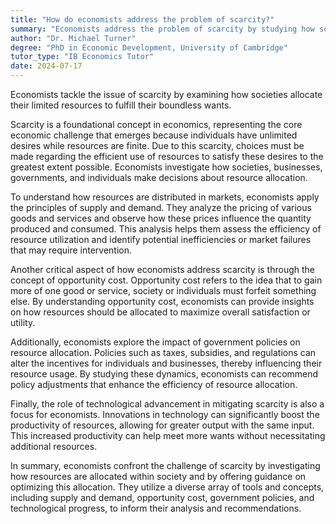 ```yaml
---
title: "How do economists address the problem of scarcity?"
summary: "Economists address the problem of scarcity by studying how societies allocate their limited resources to satisfy unlimited wants."
author: "Dr. Michael Turner"
degree: "PhD in Economic Development, University of Cambridge"
tutor_type: "IB Economics Tutor"
date: 2024-07-17
---
```


Economists tackle the issue of scarcity by examining how societies allocate their limited resources to fulfill their boundless wants.

Scarcity is a foundational concept in economics, representing the core economic challenge that emerges because individuals have unlimited desires while resources are finite. Due to this scarcity, choices must be made regarding the efficient use of resources to satisfy these desires to the greatest extent possible. Economists investigate how societies, businesses, governments, and individuals make decisions about resource allocation.

To understand how resources are distributed in markets, economists apply the principles of supply and demand. They analyze the pricing of various goods and services and observe how these prices influence the quantity produced and consumed. This analysis helps them assess the efficiency of resource utilization and identify potential inefficiencies or market failures that may require intervention.

Another critical aspect of how economists address scarcity is through the concept of opportunity cost. Opportunity cost refers to the idea that to gain more of one good or service, society or individuals must forfeit something else. By understanding opportunity cost, economists can provide insights on how resources should be allocated to maximize overall satisfaction or utility.

Additionally, economists explore the impact of government policies on resource allocation. Policies such as taxes, subsidies, and regulations can alter the incentives for individuals and businesses, thereby influencing their resource usage. By studying these dynamics, economists can recommend policy adjustments that enhance the efficiency of resource allocation.

Finally, the role of technological advancement in mitigating scarcity is also a focus for economists. Innovations in technology can significantly boost the productivity of resources, allowing for greater output with the same input. This increased productivity can help meet more wants without necessitating additional resources.

In summary, economists confront the challenge of scarcity by investigating how resources are allocated within society and by offering guidance on optimizing this allocation. They utilize a diverse array of tools and concepts, including supply and demand, opportunity cost, government policies, and technological progress, to inform their analysis and recommendations.
    